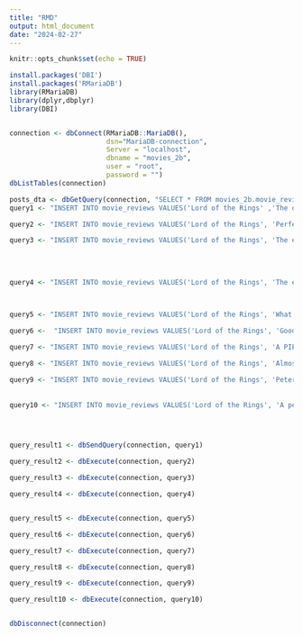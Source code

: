 ```yaml
---
title: "RMD"
output: html_document
date: "2024-02-27"
---
```


```r
knitr::opts_chunk$set(echo = TRUE)
```

```r
install.packages('DBI')
install.packages('RMariaDB')
library(RMariaDB)
library(dplyr,dbplyr)
library(DBI)
```

```r


```

```r
connection <- dbConnect(RMariaDB::MariaDB(),
                        dsn="MariaDB-connection",
                        Server = "localhost",
                        dbname = "movies_2b", 
                        user = "root", 
                        password = "")
dbListTables(connection)

posts_dta <- dbGetQuery(connection, "SELECT * FROM movies_2b.movie_reviews")
query1 <- "INSERT INTO movie_reviews VALUES('Lord of the Rings' ,'The only movie I don''t want to finish', 'mrmocun', '13/03/2021', '10/10', 'If we consider The Fellowship of the Ring is a history we could consider The Two Towers as a legend and we could consider The Retern of the King as a myth');"

query2 <- "INSERT INTO movie_reviews VALUES('Lord of the Rings', 'Perfect!', 'carlos-grant', '3/28/2012', '10/10', 'This movie and the whole trilogy deserves all the praise it has received.I had been worried about seeing it because of how much Peter Jackson re-wrote Two Towers and presented scenes that undermined some of Tolkien''s fundamental ideas. This time, Jackson followed Tolkien more closely and the worst that can be claimed are sins of omission. It''s a real shame we did''t get to see Christopher Lee in this move he totally rocked in the previous films. Telling us to wait for the extended version isn''t right. Maybe Jackson should have foregone one of the too many endings in ROTK to give Lee some film time. That said, all the elements that worked in the previous movies were absolutely glorious in this film. The one new thing that I would add to so much that has already been written is that big kudos must go to the great Tolkien artists Alan Lee and John Howe whose artistry shaped so much of the imagery from the first moments of FOTR to the final scenes of ROTK. This historic trilogy would not have been the same without them. The LOTR enterprise has clearly been a great labor of love from all who worked on it over the years, and this final installment was a crowning achievement.');"

query3 <- "INSERT INTO movie_reviews VALUES('Lord of the Rings', 'The epic conclusion to one of the greatest film trilogies of all time', 'cricketbat', '2/4/2020', '10/10', 'The Return of the King is an impressive film because it wraps up the Lord of the Rings trilogy in a way that is satisfying for both fans of the books and those who have only seen the movies. This finale is a rollercoaster of emotions, with impressive sets, elaborate costumes, and eye-popping visual effects. The Lord of the Rings was already a great novel, but it has now become one of the greatest film trilogies ever made.');"
                
                 
                
            
query4 <- "INSERT INTO movie_reviews VALUES('Lord of the Rings', 'The end of an era', 'zlx_zjlq', '3/24/2020', '10/10', 'A Blu-ray extended version for almost four and a half hours. The scene of the war is still magnificent. It is Frodo''s luck to have a good friend like Sam. Gandalf is still otherworldly and holy. The last part of the play makes my eyes wept. This is the end of the epic blockbuster and an era. But classics will become eternal.');"



query5 <- "INSERT INTO movie_reviews VALUES('Lord of the Rings', 'What a finale!', 'AnnaPagrati', '8/30/2021', '10/10', 'Simply magnificent! The production is just breath-taking!');"
  
query6 <-  "INSERT INTO movie_reviews VALUES('Lord of the Rings', 'Good one', 'bevo-13678', '3/31/2020', '10/10', 'They chucked the ring into a volcano or something.');"

query7 <- "INSERT INTO movie_reviews VALUES('Lord of the Rings', 'A PIECE OF MY SOUL LIVES IN THIS FILM', 'wiltoncarter' , '11/17/2020' , '10/10', 'Still the Greatest Piece of Storytelling Put to Film A Timeless Ageless Classic. I Will Never Get Tired of Watching This Powerhouse Epic A True Masterpiece, And Far As I Am Concerned Still the Greatest Movie Hollywood Has Ever Produced In My Time.');"

query8 <- "INSERT INTO movie_reviews VALUES('Lord of the Rings', 'Almost Perfect', 'view_and_review', '3/2/2021' ,'9/10', 'I can''t say anything that hasn''t already been said. This movie--this trilogy really--is in no need of my praise, so I''ll say that there were just a couple of moments of exasperation for me (which I guess will happen over a three plus hour movie). Among the points of exasperation was a point when I wanted to slap Frodo. I''m sure that part needs no mention.');"

query9 <- "INSERT INTO movie_reviews VALUES('Lord of the Rings', 'Peter Jackson did Tolkien justice', 'cagancelik', '2/12/2022', '10/10', ' By the light of Amazon''s recent massacre of the lore and franchise, I realized how great the original trilogy by Peter Jackson is. Jackson has respected the Tolkien and his writings and refused add any view from any side.');"
  
  
query10 <- "INSERT INTO movie_reviews VALUES('Lord of the Rings', 'A perfect end to my personal favorite trilogy', 'jacobmeyerjkm', '1/30/2020', '10/10', ' What isn''t great about this. This characters are developed wonderfully, the acting is brilliant, the epic effects blow me away, the score is perfect. This is my personal favorite of the three but mind you, it is an extremely hard choice');"
  



query_result1 <- dbSendQuery(connection, query1)

query_result2 <- dbExecute(connection, query2)

query_result3 <- dbExecute(connection, query3)

query_result4 <- dbExecute(connection, query4)


query_result5 <- dbExecute(connection, query5)

query_result6 <- dbExecute(connection, query6)

query_result7 <- dbExecute(connection, query7)

query_result8 <- dbExecute(connection, query8)

query_result9 <- dbExecute(connection, query9)

query_result10 <- dbExecute(connection, query10)


dbDisconnect(connection)
```
